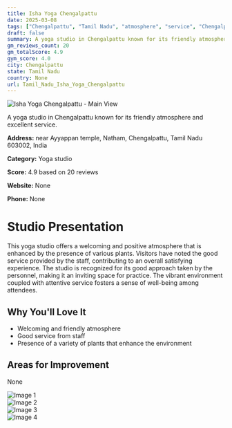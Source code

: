 ```yaml
---
title: Isha Yoga Chengalpattu
date: 2025-03-08
tags: ["Chengalpattu", "Tamil Nadu", "atmosphere", "service", "Chengalpattu"]  
draft: false
summary: A yoga studio in Chengalpattu known for its friendly atmosphere and excellent service.
gm_reviews_count: 20
gm_totalScore: 4.9
gym_score: 4.0
city: Chengalpattu
state: Tamil Nadu
country: None
url: Tamil_Nadu_Isha_Yoga_Chengalpattu
---
```


<div className="aspect-[16/9] relative my-8">
  <img 
    src="https://lh5.googleusercontent.com/p/AF1QipMKNVHgEufv8--uVKZT-R15oFB8xiDnP_qNlzzW=w1920-h1080-k-no"
    alt="Isha Yoga Chengalpattu - Main View"
    className="object-cover absolute inset-0 w-full h-full rounded-lg"
  />
</div>

A yoga studio in Chengalpattu known for its friendly atmosphere and excellent service.

**Address:** near Ayyappan temple, Natham, Chengalpattu, Tamil Nadu 603002, India

**Category:** Yoga studio

**Score:** 4.9 based on 20 reviews

**Website:** None

**Phone:** None

# Studio Presentation

This yoga studio offers a welcoming and positive atmosphere that is enhanced by the presence of various plants. 
Visitors have noted the good service provided by the staff, contributing to an overall satisfying experience. 
The studio is recognized for its good approach taken by the personnel, making it an inviting space for practice. 
The vibrant environment coupled with attentive service fosters a sense of well-being among attendees.

## Why You'll Love It

- Welcoming and friendly atmosphere
- Good service from staff
- Presence of a variety of plants that enhance the environment

## Areas for Improvement

None

<div className="grid grid-cols-1 xl:grid-cols-2 gap-4 my-8">
<div className="aspect-[4/3] relative"><img src="https://lh5.googleusercontent.com/p/AF1QipNyfwNj-l0TFhp9T_uC9_68sGtGYobRfdxJOC49=w1920-h1080-k-no" alt="Image 1" className="object-cover absolute inset-0 w-full h-full rounded-lg" /></div>
<div className="aspect-[4/3] relative"><img src="https://lh5.googleusercontent.com/p/AF1QipOvSu0CHFdtZeXvA4Ba5RDdCYpQwDiXq6Y11xVc=w1920-h1080-k-no" alt="Image 2" className="object-cover absolute inset-0 w-full h-full rounded-lg" /></div>
<div className="aspect-[4/3] relative"><img src="https://lh5.googleusercontent.com/p/AF1QipPxnaCX5MLax18t_IJDc51C-lNPr-o9QOdbmQ4A=w1920-h1080-k-no" alt="Image 3" className="object-cover absolute inset-0 w-full h-full rounded-lg" /></div>
<div className="aspect-[4/3] relative"><img src="https://streetviewpixels-pa.googleapis.com/v1/thumbnail?panoid=3YKywnQ18ozAh7Gx92ss2w&cb_client=maps_sv.tactile.gps&w=203&h=100&yaw=183.99615&pitch=0&thumbfov=100" alt="Image 4" className="object-cover absolute inset-0 w-full h-full rounded-lg" /></div>
</div>